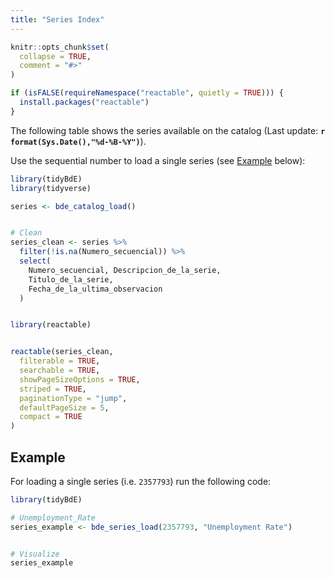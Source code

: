 ```yaml
---
title: "Series Index"
---
```


```r
knitr::opts_chunk$set(
  collapse = TRUE,
  comment = "#>"
)

if (isFALSE(requireNamespace("reactable", quietly = TRUE))) {
  install.packages("reactable")
}
```

The following table shows the series available on the catalog (Last update: 
**`r format(Sys.Date(),"%d-%B-%Y")`**).

Use the sequential number to load a single series (see [Example](#example) 
below):

```r


library(tidyBdE)
library(tidyverse)

series <- bde_catalog_load()


# Clean
series_clean <- series %>%
  filter(!is.na(Numero_secuencial)) %>%
  select(
    Numero_secuencial, Descripcion_de_la_serie,
    Titulo_de_la_serie,
    Fecha_de_la_ultima_observacion
  )


library(reactable)


reactable(series_clean,
  filterable = TRUE,
  searchable = TRUE,
  showPageSizeOptions = TRUE,
  striped = TRUE,
  paginationType = "jump",
  defaultPageSize = 5,
  compact = TRUE
)


```

<h2 id="example">Example</h2>

For loading a single series (i.e. `2357793`) run the following code:

```r

library(tidyBdE)

# Unemployment_Rate
series_example <- bde_series_load(2357793, "Unemployment Rate")


# Visualize
series_example


```
